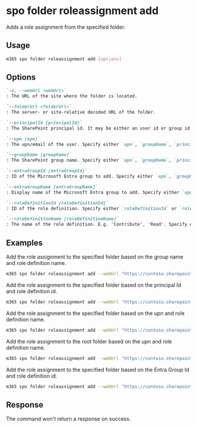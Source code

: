 
# spo folder roleassignment add

Adds a role assignment from the specified folder.

## Usage

```sh
m365 spo folder roleassignment add [options]
```

## Options

```md definition-list
`-u, --webUrl <webUrl>`
: The URL of the site where the folder is located.

`--folderUrl <folderUrl>`
: The server- or site-relative decoded URL of the folder.

`--principalId [principalId]`
: The SharePoint principal id. It may be either an user id or group id for which the role assignment will be addd. Specify either `upn`, `groupName`, `principalId`, `entraGroupId` or `entraGroupName` but not multiple.

`--upn [upn]`
: The upn/email of the user. Specify either `upn`, `groupName`, `principalId`, `entraGroupId` or `entraGroupName` but not multiple.

`--groupName [groupName]`
: The SharePoint group name. Specify either `upn`, `groupName`, `principalId`, `entraGroupId` or `entraGroupName` but not multiple.

`--entraGroupId [entraGroupId]`
: ID of the Microsoft Entra group to add. Specify either `upn`, `groupName`, `principalId`, `entraGroupId` or `entraGroupName` but not multiple.

`--entraGroupName [entraGroupName]`
: Display name of the Microsoft Entra group to add. Specify either `upn`, `groupName`, `principalId`, `entraGroupId` or `entraGroupName` but not multiple.

`--roleDefinitionId [roleDefinitionId]`
: ID of the role definition. Specify either `roleDefinitionId` or `roleDefinitionName` but not both.

`--roleDefinitionName [roleDefinitionName]`
: The name of the role definition. E.g. 'Contribute', 'Read'. Specify either `roleDefinitionId` or `roleDefinitionName` but not both.
```

<Global />

## Examples

Add the role assignment to the specified folder based on the group name and role definition name.

```sh
m365 spo folder roleassignment add --webUrl "https://contoso.sharepoint.com/sites/contoso-sales" --folderUrl  "/Shared Documents/FolderPermission" --groupName "saleGroup" --roleDefinitionName "Edit"
```

Add the role assignment to the specified folder based on the principal Id and role definition id.

```sh
m365 spo folder roleassignment add --webUrl "https://contoso.sharepoint.com/sites/contoso-sales" --folderUrl "/Shared Documents/FolderPermission" --principalId 2 --roleDefinitionId 1073741827 
```

Add the role assignment to the specified folder based on the upn and role definition name.

```sh
m365 spo folder roleassignment add --webUrl "https://contoso.sharepoint.com/sites/contoso-sales" --folderUrl "/Shared Documents/FolderPermission" --upn "test@contoso.onmicrosoft.com" --roleDefinitionName "Edit"
```

Add the role assignment to the root folder based on the upn and role definition name.

```sh
m365 spo folder roleassignment add --webUrl "https://contoso.sharepoint.com/sites/contoso-sales" --folderUrl "/Shared Documents" --upn "test@contoso.onmicrosoft.com" --roleDefinitionName "Edit"
```

Add the role assignment to the specified folder based on the Entra Group Id and role definition id.

```sh
m365 spo folder roleassignment add --webUrl "https://contoso.sharepoint.com/sites/contoso-sales" --folderUrl "/Shared Documents/FolderPermission" --entraGroupId "27ae47f1-48f1-46f3-980b-d3c1470e398d" --roleDefinitionId 1073741827 
```

## Response

The command won't return a response on success.
